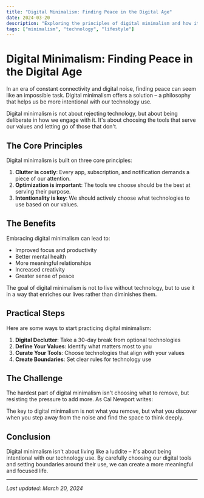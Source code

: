 ```yaml
---
title: "Digital Minimalism: Finding Peace in the Digital Age"
date: 2024-03-20
description: "Exploring the principles of digital minimalism and how it can improve our daily lives"
tags: ["minimalism", "technology", "lifestyle"]
---
```



# Digital Minimalism: Finding Peace in the Digital Age

In an era of constant connectivity and digital noise, finding peace can seem like an impossible task. Digital minimalism offers a solution – a philosophy that helps us be more intentional with our technology use.

<Summary>
  Digital minimalism is not about rejecting technology, but about being deliberate in how we engage with it. It's about choosing the tools that serve our values and letting go of those that don't.
</Summary>

## The Core Principles

Digital minimalism is built on three core principles:

1. **Clutter is costly**: Every app, subscription, and notification demands a piece of our attention.
2. **Optimization is important**: The tools we choose should be the best at serving their purpose.
3. **Intentionality is key**: We should actively choose what technologies to use based on our values.

## The Benefits

Embracing digital minimalism can lead to:

- Improved focus and productivity
- Better mental health
- More meaningful relationships
- Increased creativity
- Greater sense of peace

<Summary>
  The goal of digital minimalism is not to live without technology, but to use it in a way that enriches our lives rather than diminishes them.
</Summary>

## Practical Steps

Here are some ways to start practicing digital minimalism:

1. **Digital Declutter**: Take a 30-day break from optional technologies
2. **Define Your Values**: Identify what matters most to you
3. **Curate Your Tools**: Choose technologies that align with your values
4. **Create Boundaries**: Set clear rules for technology use

## The Challenge

The hardest part of digital minimalism isn't choosing what to remove, but resisting the pressure to add more. As Cal Newport writes:

<Summary>
  The key to digital minimalism is not what you remove, but what you discover when you step away from the noise and find the space to think deeply.
</Summary>

## Conclusion

Digital minimalism isn't about living like a luddite – it's about being intentional with our technology use. By carefully choosing our digital tools and setting boundaries around their use, we can create a more meaningful and focused life.

---

*Last updated: March 20, 2024* 